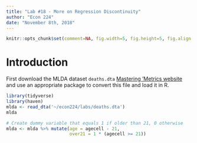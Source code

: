 ```yaml
---
title: "Lab #18 - More on Regression Discontinuity"
author: "Econ 224"
date: "November 8th, 2018"
---
```


<!-- knitr global options -->
```r
knitr::opts_chunk$set(comment=NA, fig.width=5, fig.height=5, fig.align = 'center')
```

# Introduction
First download the MLDA dataset `deaths.dta` [Mastering 'Metrics website](http://masteringmetrics.com/resources) and use an appropriate package to convert this file and load it in R.


```r
library(tidyverse)
library(haven)
mlda <- read_dta('~/econ224/labs/deaths.dta')
mlda

# Create dummy variable that equals 1 if older than 21, 0 otherwise
mlda <- mlda %>% mutate(age = agecell - 21,
                        over21 = 1 * (agecell >= 21))
```
<!-- ANS_END -->
